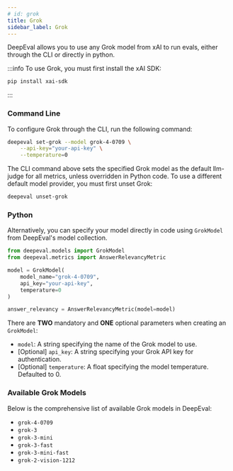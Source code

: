 ```yaml
---
# id: grok
title: Grok
sidebar_label: Grok
---
```


DeepEval allows you to use any Grok model from xAI to run evals, either through the CLI or directly in python.

:::info
To use Grok, you must first install the xAI SDK:

```bash
pip install xai-sdk
```

:::

### Command Line

To configure Grok through the CLI, run the following command:

```bash
deepeval set-grok --model grok-4-0709 \
    --api-key="your-api-key" \
    --temperature=0
```

The CLI command above sets the specified Grok model as the default llm-judge for all metrics, unless overridden in Python code. To use a different default model provider, you must first unset Grok:

```bash
deepeval unset-grok
```

### Python

Alternatively, you can specify your model directly in code using `GrokModel` from DeepEval's model collection.

```python
from deepeval.models import GrokModel
from deepeval.metrics import AnswerRelevancyMetric

model = GrokModel(
    model_name="grok-4-0709",
    api_key="your-api-key",
    temperature=0
)

answer_relevancy = AnswerRelevancyMetric(model=model)
```

There are **TWO** mandatory and **ONE** optional parameters when creating an `GrokModel`:

- `model`: A string specifying the name of the Grok model to use.
- [Optional] `api_key`: A string specifying your Grok API key for authentication.
- [Optional] `temperature`: A float specifying the model temperature. Defaulted to 0.

### Available Grok Models

Below is the comprehensive list of available Grok models in DeepEval:

- `grok-4-0709`
- `grok-3`
- `grok-3-mini`
- `grok-3-fast`
- `grok-3-mini-fast`
- `grok-2-vision-1212`
